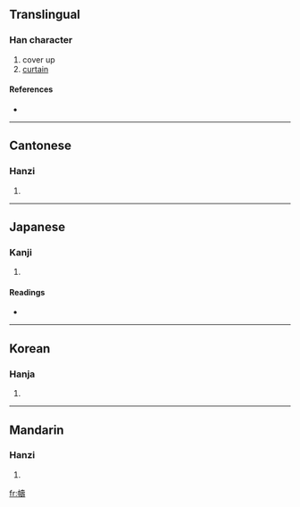 {{also|帱}}
==Translingual==

===Han character===
{{Han char|rn=50|rad=巾|as=14|sn=17|four=4424<sub>1</sub>|canj=中月土弓戈 (LBGNI)}}

# cover up
# [[curtain]]

====References====
* {{Han ref|kx=0338.010|dkj=09127|dj=0644.300|hdz=10757.010|uh=5E6C|ud=24172|bh=ECDB|bd=60635}}

----

==Cantonese==

===Hanzi===
{{yue-hanzi|jyut=|y=chau4, dou6 tou4}}

# {{defn|Cantonese}}

----

==Japanese==

===Kanji===
{{ja-kanji|grade=|rs=巾14}}

# {{defn|Japanese}}

====Readings====
* {{ja-readings|on=[[ちゅう]] (chū), [[じゅ]] (ju), [[とう]] (tō), [[どう]] (dō)|kun=[[とばり]] (tobari)}}

----

==Korean==

===Hanja===
{{ko-hanja|hangeul=주|rv=ju|mr=chu}}

# {{defn|Korean}}

----

==Mandarin==

===Hanzi===
{{cmn-hanzi|sim=帱|pin=[[chóu]] ([[chou2]])|wg=ch'ou<sup>2</sup>}}

# {{defn|Mandarin}}

[[fr:幬]]
